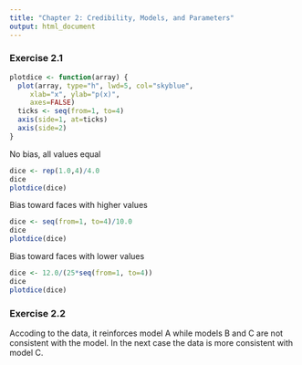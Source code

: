 ```yaml
---
title: "Chapter 2: Credibility, Models, and Parameters"
output: html_document
---
```


### Exercise 2.1
```r
plotdice <- function(array) {
  plot(array, type="h", lwd=5, col="skyblue",
     xlab="x", ylab="p(x)",
     axes=FALSE)
  ticks <- seq(from=1, to=4)
  axis(side=1, at=ticks)
  axis(side=2)
}
```

No bias, all values equal
```r
dice <- rep(1.0,4)/4.0
dice
plotdice(dice)
```

Bias toward faces with higher values
```r
dice <- seq(from=1, to=4)/10.0
dice
plotdice(dice)
```

Bias toward faces with lower values
```r
dice <- 12.0/(25*seq(from=1, to=4))
dice
plotdice(dice)
```

### Exercise 2.2
Accoding to the data, it reinforces model A while models B and C
are not consistent with the model. In the next case the data is
more consistent with model C.
